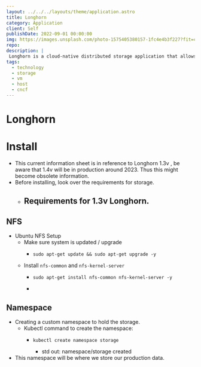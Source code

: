 ```yaml
---
layout: ../../../layouts/theme/application.astro
title: Longhorn
category: Application
client: Self
publishDate: 2022-09-01 00:00:00
img: https://images.unsplash.com/photo-1575405380157-1fc4e4b3f227?fit=crop&w=1400&h=700&q=75
repo:
description: |
 Longhorn is a cloud-native distributed storage application that allows easy and persistent storage across the eco-system.
tags:
  - technology
  - storage
  - vm
  - host
  - cncf
---
```


# Longhorn

# Install
- This current information sheet is in reference to Longhorn 1.3v , be aware that 1.4v will be in production around 2023. Thus this might become obsolete information.
- Before installing, look over the requirements for storage.
  - Requirements for 1.3v Longhorn.
    - 

## NFS
- Ubuntu NFS Setup
  - Make sure system is updated / upgrade
    - ```shell
      sudo apt-get update && sudo apt-get upgrade -y
      ```
  - Install `nfs-common` and `nfs-kernel-server`
    - ```shell
      sudo apt-get install nfs-common nfs-kernel-server -y
      ```
    - 

## Namespace
- Creating a custom namespace to hold the storage. 
  - Kubectl command to create the namespace:
    - ```shell
      kubectl create namespace storage
    
      ```
      - std out: namespace/storage created
- This namespace will be where we store our production data. 